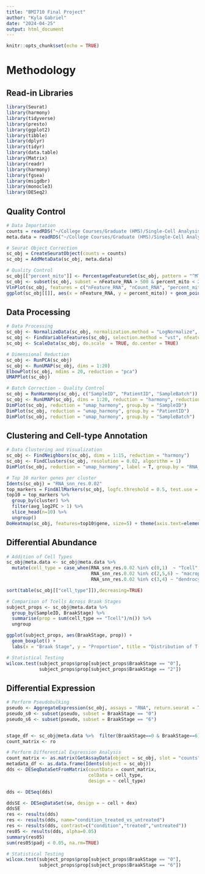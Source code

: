 ---
title: "BMI710 Final Project"
author: "Kyla Gabriel"
date: "2024-04-25"
output: html_document
---

```{r setup, include=FALSE}
knitr::opts_chunk$set(echo = TRUE)
```

# Methodology

## Read-in Libraries
```{r}
library(Seurat)
library(harmony)
library(tidyverse)
library(presto)
library(ggplot2)
library(tibble)
library(dplyr)
library(tidyr)
library(data.table)
library(Matrix)
library(readr)
library(harmony)
library(fgsea)
library(msigdbr)
library(monocle3)
library(DESeq2)
```

## Quality Control
```{r}
# Data Importation
counts = readRDS("~/College Courses/Graduate (HMS)/Single-Cell Analysis/Milestones/counts.rds")
meta.data = readRDS("~/College Courses/Graduate (HMS)/Single-Cell Analysis/Milestones/meta.data.rds")

# Seurat Object Correction
sc_obj = CreateSeuratObject(counts = counts)
sc_obj = AddMetaData(sc_obj, meta.data)

# Quality Control
sc_obj[["percent_mito"]] <- PercentageFeatureSet(sc_obj, pattern = "^MT-")
sc_obj <- subset(sc_obj, subset = nFeature_RNA > 500 & percent_mito < 20)
VlnPlot(sc_obj, features = c("nFeature_RNA", "nCount_RNA", "percent_mito"), ncol = 3)
ggplot(sc_obj[[]], aes(x = nFeature_RNA, y = percent_mito)) + geom_point() + labs(title="Percent of Mitochondria versus Detected Expressed Genes")
```

## Data Processing
```{r}
# Data Processing
sc_obj <- NormalizeData(sc_obj, normalization.method = "LogNormalize", scale.factor = 10000)
sc_obj <- FindVariableFeatures(sc_obj, selection.method = "vst", nfeatures = 2000) 
sc_obj <- ScaleData(sc_obj, do.scale  = TRUE, do.center = TRUE) 

# Dimensional Reduction
sc_obj <- RunPCA(sc_obj)
sc_obj <- RunUMAP(sc_obj, dims = 1:20)
ElbowPlot(sc_obj, ndims = 20, reduction = "pca")
UMAPPlot(sc_obj)

# Batch Correction - Quality Control
sc_obj = RunHarmony(sc_obj, c("SampleID", "PatientID", "SampleBatch"))
sc_obj <- RunUMAP(sc_obj, dims = 1:20, reduction = "harmony", reduction.name = "umap_harmony")
DimPlot(sc_obj, reduction = "umap_harmony", group.by = "SampleID")
DimPlot(sc_obj, reduction = "umap_harmony", group.by = "PatientID")
DimPlot(sc_obj, reduction = "umap_harmony", group.by = "SampleBatch")
```

## Clustering and Cell-type Annotation
```{r}
# Data Clustering and Visualization
sc_obj <- FindNeighbors(sc_obj, dims = 1:15, reduction = "harmony")
sc_obj <- FindClusters(sc_obj, resolution = 0.02, algorithm = 1)
DimPlot(sc_obj, reduction = "umap_harmony", label = T, group.by = "RNA_snn_res.0.02")

# Top 10 marker genes per cluster  
Idents(sc_obj) = "RNA_snn_res.0.02"
top_markers = FindAllMarkers(sc_obj, logfc.threshold = 0.5, test.use = "wilcox")
top10 = top_markers %>%
  group_by(cluster) %>%
  filter(avg_log2FC > 1) %>%
  slice_head(n=10) %>%
  ungroup()
DoHeatmap(sc_obj, features=top10$gene, size=5) + theme(axis.text=element_text(size=5))
```

## Differential Abundance
```{r}
# Addition of Cell Types
sc_obj@meta.data <- sc_obj@meta.data %>% 
  mutate(cell_type = case_when(RNA_snn_res.0.02 %in% c(0,1)  ~ "Tcell",
                               RNA_snn_res.0.02 %in% c(2,5,6) ~ "macrophage", 
                               RNA_snn_res.0.02 %in% c(3,4) ~ "dendrocytes"))

sort(table(sc_obj[["cell_type"]]),decreasing=TRUE)

# Comparison of Tcells Across Braak Stages
subject_props <- sc_obj@meta.data %>% 
  group_by(SampleID, BraakStage) %>% 
  summarise(prop = sum(cell_type == "Tcell")/n()) %>% 
  ungroup

ggplot(subject_props, aes(BraakStage, prop)) + 
  geom_boxplot() +
  labs(x = "Braak Stage", y = "Proportion", title = "Distribution of T-cells Across Braak Stages")

# Statistical Testing
wilcox.test(subject_props$prop[subject_props$BraakStage == "0"],
            subject_props$prop[subject_props$BraakStage == "2"])

```

## Differential Expression
```{r, eval=FALSE}
# Perform Pseudobulking
pseudo <- AggregateExpression(sc_obj, assays = "RNA", return.seurat = T, group.by = c("BraakStage", "SampleID", "seurat_clusters"))
pseudo_s0 <- subset(pseudo, subset = BraakStage == "0")
pseudo_s6 <- subset(pseudo, subset = BraakStage == "6")


stage_df <- sc_obj@meta.data %>%  filter(BraakStage==0 & BraakStage==6)
count_matrix <- ro

# Perform Differential Expression Analysis 
count_matrix <- as.matrix(GetAssayData(object = sc_obj, slot = "counts"))
metadata_df <- as.data.frame(Idents(object = sc_obj))
dds <- DESeqDataSetFromMatrix(countData = count_matrix,
                              colData = cell_type,
                              design = ~ cell_type) 

dds <- DESeq(dds)

ddsSE <- DESeqDataSet(se, design = ~ cell + dex)
ddsSE
res <- results(dds)
res <- results(dds, name="condition_treated_vs_untreated")
res <- results(dds, contrast=c("condition","treated","untreated")) 
res05 <- results(dds, alpha=0.05)
summary(res05)
sum(res05$padj < 0.05, na.rm=TRUE)
```
```{r}
# Statistical Testing
wilcox.test(subject_props$prop[subject_props$BraakStage == "0"],
            subject_props$prop[subject_props$BraakStage == "6"])
```

